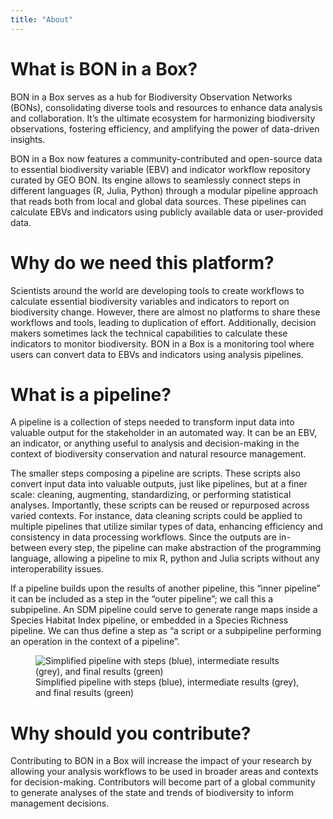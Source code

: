 ```yaml
---
title: "About"
---
```


# What is BON in a Box?

BON in a Box serves as a hub for Biodiversity Observation Networks (BONs), consolidating diverse tools and resources to enhance data analysis and collaboration. It's the ultimate ecosystem for harmonizing biodiversity observations, fostering efficiency, and amplifying the power of data-driven insights.

BON in a Box now features a community-contributed and open-source data to essential biodiversity variable (EBV) and indicator workflow repository curated by GEO BON. Its engine allows to seamlessly connect steps in different languages (R, Julia, Python) through a modular pipeline approach that reads both from local and global data sources. These pipelines can calculate EBVs and indicators using publicly available data or user-provided data.

# Why do we need this platform?

Scientists around the world are developing tools to create workflows to calculate essential biodiversity variables and indicators to report on biodiversity change. However, there are almost no platforms to share these workflows and tools, leading to duplication of effort. Additionally, decision makers sometimes lack the technical capabilities to calculate these indicators to monitor biodiversity. BON in a Box is a monitoring tool where users can convert data to EBVs and indicators using analysis pipelines.

# What is a pipeline?

A pipeline is a collection of steps needed to transform input data into valuable output for the stakeholder in an automated way. It can be an EBV, an indicator, or anything useful to analysis and decision-making in the context of biodiversity conservation and natural resource management.

The smaller steps composing a pipeline are scripts. These scripts also convert input data into valuable outputs, just like pipelines, but at a finer scale: cleaning, augmenting, standardizing, or performing statistical analyses. Importantly, these scripts can be reused or repurposed across varied contexts. For instance, data cleaning scripts could be applied to multiple pipelines that utilize similar types of data, enhancing efficiency and consistency in data processing workflows. Since the outputs are in-between every step, the pipeline can make abstraction of the programming language, allowing a pipeline to mix R, python and Julia scripts without any interoperability issues.

If a pipeline builds upon the results of another pipeline, this “inner pipeline” it can be included as a step in the “outer pipeline”; we call this a subpipeline. An SDM pipeline could serve to generate range maps inside a Species Habitat Index pipeline, or embedded in a Species Richness pipeline. We can thus define a step as “a script or a subpipeline performing an operation in the context of a pipeline”.

![Simplified pipeline with steps (blue), intermediate results (grey), and final results (green)](pipeline.png.png){alt="Simplified pipeline with steps (blue), intermediate results (grey), and final results (green)"}

# Why should you contribute?

Contributing to BON in a Box will increase the impact of your research by allowing your analysis workflows to be used in broader areas and contexts for decision-making. Contributors will become part of a global community to generate analyses of the state and trends of biodiversity to inform management decisions.

## 
